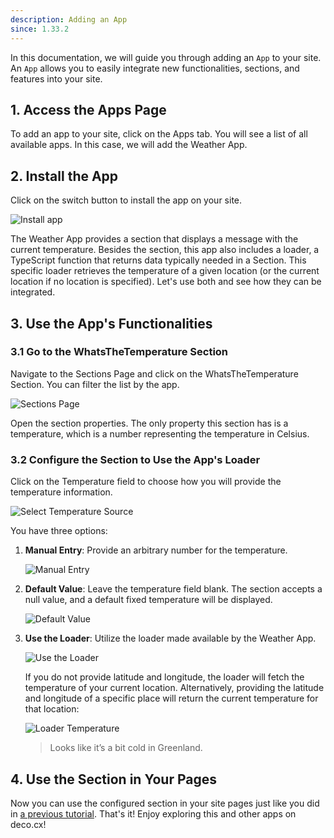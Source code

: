 ```yaml
---
description: Adding an App
since: 1.33.2
---
```


In this documentation, we will guide you through adding an `App` to your site.
An `App` allows you to easily integrate new functionalities, sections, and
features into your site.

## 1. Access the Apps Page

To add an app to your site, click on the Apps tab. You will see a list of all
available apps. In this case, we will add the Weather App.

## 2. Install the App

Click on the switch button to install the app on your site.

![Install app](https://deco.cx/docs/getting-started/adding-an-app/install-app.png)

The Weather App provides a section that displays a message with the current
temperature. Besides the section, this app also includes a loader, a TypeScript
function that returns data typically needed in a Section. This specific loader
retrieves the temperature of a given location (or the current location if no
location is specified). Let's use both and see how they can be integrated.

## 3. Use the App's Functionalities

### 3.1 Go to the WhatsTheTemperature Section

Navigate to the Sections Page and click on the WhatsTheTemperature Section. You
can filter the list by the app.

![Sections Page](https://deco.cx/docs/getting-started/adding-an-app/sections-page.png)

Open the section properties. The only property this section has is a
temperature, which is a number representing the temperature in Celsius.

### 3.2 Configure the Section to Use the App's Loader

Click on the Temperature field to choose how you will provide the temperature
information.

![Select Temperature Source](https://deco.cx/docs/getting-started/adding-an-app/select-source.png)

You have three options:

1. **Manual Entry**: Provide an arbitrary number for the temperature.

   ![Manual Entry](https://deco.cx/docs/getting-started/adding-an-app/manual-entry.png)

2. **Default Value**: Leave the temperature field blank. The section accepts a
   null value, and a default fixed temperature will be displayed.

   ![Default Value](https://deco.cx/docs/getting-started/adding-an-app/default-value.png)

3. **Use the Loader**: Utilize the loader made available by the Weather App.

   ![Use the Loader](https://deco.cx/docs/getting-started/adding-an-app/use-loader.png)

   If you do not provide latitude and longitude, the loader will fetch the
   temperature of your current location. Alternatively, providing the latitude
   and longitude of a specific place will return the current temperature for
   that location:

   ![Loader Temperature](https://deco.cx/docs/getting-started/adding-an-app/loader-temperature.png)

   > Looks like it’s a bit cold in Greenland.

## 4. Use the Section in Your Pages

Now you can use the configured section in your site pages just like you did in
[a previous tutorial](https://deco.cx/docs/en/getting-started/creating-a-new-page). That's it!
Enjoy exploring this and other apps on deco.cx!

